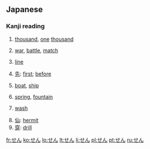 ==Japanese==

===Kanji reading===
{{ja-kanji reading|rom=sen}}

# {{ja-def|千}} [[thousand]], [[one]] [[thousand]]
# {{ja-def|戦}} [[war]], [[battle]], [[match]]
# {{ja-def|線}} [[line]]
# [[先]]: [[first]]; [[before]]
# {{ja-def|船}} [[boat]], [[ship]]
# {{ja-def|泉}} [[spring]], [[fountain]]
# {{ja-def|洗}} [[wash]]
# [[仙]]: [[hermit]]
# [[穿]]: [[drill]]

[[fr:せん]]
[[ko:せん]]
[[lo:せん]]
[[lt:せん]]
[[li:せん]]
[[pl:せん]]
[[pt:せん]]
[[ru:せん]]
